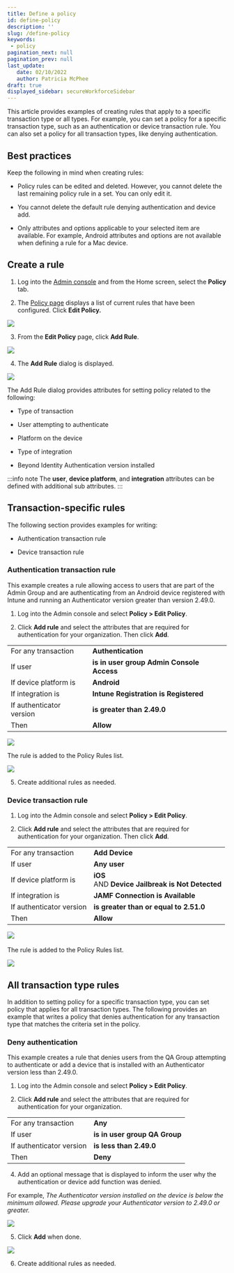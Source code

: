 ```yaml
---
title: Define a policy
id: define-policy
description: ''
slug: /define-policy 
keywords: 
 - policy
pagination_next: null
pagination_prev: null
last_update: 
   date: 02/10/2022
   author: Patricia McPhee
draft: true
displayed_sidebar: secureWorkforceSidebar
---
```



<PolicyShortDescription />

This article provides examples of creating rules that apply to a specific transaction type or all types. For example, you can set a policy for a specific transaction type, such as an authentication or device transaction rule. You can also set a policy for all transaction types, like denying authentication. 



## Best practices

Keep the following in mind when creating rules:

- Policy rules can be edited and deleted. However, you cannot delete the last remaining policy rule in a set. You can only edit it.

- You cannot delete the default rule denying authentication and device add.

- Only attributes and options applicable to your selected item are available. For example, Android attributes and options are not available when defining a rule for a Mac device.



## Create a rule

1. Log into the [Admin console](../Admin_Console.htm) and from the Home screen, select the **Policy** tab.

2. The [Policy page](#Policy_page) displays a list of current rules that have been configured. Click **Edit Policy.**  

  ![](../images/policy/policy_rule_order_5_rules.png)

3. From the **Edit Policy** page, click **Add Rule**. 

  ![](../images/policy/policy_rules_add_rule_allow.PNG)

4. The **Add Rule** dialog is displayed. 

  ![](../images/policy/add_rule_dialog.PNG)  

  The Add Rule dialog provides attributes for setting policy related to the following:

  - Type of transaction

  - User attempting to authenticate

  - Platform on the device

  - Type of integration

  - Beyond Identity Authentication version installed

:::info note
The **user**, **device platform**, and **integration** attributes can be defined with additional sub attributes.
:::



## Transaction-specific rules

The following section provides examples for writing:

- Authentication transaction rule

- Device transaction rule


### Authentication transaction rule

This example creates a rule allowing access to users that are part of the Admin Group and are authenticating from an Android device registered with Intune and running an Authenticator version greater than version 2.49.0.

1. Log into the Admin console and select **Policy > Edit Policy**.

2. Click **Add rule** and select the attributes that are required for authentication for your organization. Then click **Add**.

  <table width="100%">
  <tbody>
    <tr>
      <td>
        For any transaction
      </td>
      <td><b>Authentication</b>
      </td>
    </tr>
    <tr>
      <td>If user
      </td>
      <td><b>is in user group</b> <b>Admin Console Access</b>
      </td>
    </tr>
    <tr>
      <td>If device platform is
      </td>
      <td><b>Android</b>
      </td>
    </tr>
    <tr>
      <td>If integration is
      </td>
      <td><b>Intune</b> <b>Registration</b> <b>is</b> <b>Registered</b>
      </td>
    </tr>
    <tr>
      <td>If authenticator version
      </td>
      <td><b>is greater than</b> <b>2.49.0</b>
      </td>
    </tr>
    <tr>
      <td>Then
      </td>
      <td><b>Allow</b>
      </td>
    </tr>
  </tbody>
  </table>

  ![](../images/policy/add_rule_allow_authentication_example.PNG)

  The rule is added to the Policy Rules list. 

  ![](../images/policy/policy_rules_authetication_example_added.PNG)

5. Create additional rules as needed.


<NotePolicyMustBePublished />

### Device transaction rule

1. Log into the Admin console and select **Policy > Edit Policy**.

2. Click **Add rule** and select the attributes that are required for authentication for your organization. Then click **Add**.

  <table width="100%">
    <tbody>
      <tr>
        <td>
          For any transaction
        </td>
        <td><b>Add Device</b>
        </td>
      </tr>
      <tr>
        <td>If user
        </td>
        <td><b>Any user</b>
        </td>
      </tr>
      <tr>
        <td>If device platform is
        </td>
        <td><b>iOS</b> <br />AND <b>Device Jailbreak is</b> <b>Not Detected</b>
        </td>
      </tr>
      <tr>
        <td>If integration is
        </td>
        <td><b>JAMF</b> <b>Connection is</b> <b>Available</b>
        </td>
      </tr>
      <tr>
        <td>If authenticator version
        </td>
        <td><b>is greater than or equal to</b> <b>2.51.0</b>
        </td>
      </tr>
      <tr>
        <td>Then
        </td>
        <td><b>Allow</b>
        </td>
      </tr>
    </tbody>
  </table>

  ![](../images/policy/add_rule_allow_device_example.PNG) 

  The rule is added to the Policy Rules list. 
  
  ![](../images/policy/policy_rules_device_example_added.PNG)


<NotePolicyMustBePublished />

## All transaction type rules

In addition to setting policy for a specific transaction type, you can set policy that applies for all transaction types. The following provides an example that writes a policy that denies authentication for any transaction type that matches the criteria set in the policy.

### Deny authentication

This example creates a rule that denies users from the QA Group attempting to authenticate or add a device that is installed with an Authenticator version less than 2.49.0.


1. Log into the Admin console and select **Policy > Edit Policy**.

2. Click **Add rule** and select the attributes that are required for authentication for your organization.

  <table width="100%">
    <tbody>
      <tr>
        <td>
          For any transaction
        </td>
        <td><b>Any</b>
        </td>
      </tr>
      <tr>
        <td>If user
        </td>
        <td><b>is in user group</b> <b>QA Group</b>
        </td>
      </tr>
      <tr>
        <td>If authenticator version
        </td>
        <td><b>is less than</b> <b>2.49.0</b>
        </td>
      </tr>
      <tr>
        <td>Then
        </td>
        <td><b>Deny</b>
        </td>
      </tr>
    </tbody>
  </table>

4. Add an optional message that is displayed to inform the user why the authentication or device add function was denied. 

  For example, *The Authenticator version installed on the device is below the minimum allowed. Please upgrade your Authenticator version to 2.49.0 or greater.*  

  ![](../images/policy/add_rule_deny_auth_device_example.PNG)

5. Click **Add** when done.  

  ![](../images/policy/policy_rules_example_deny.PNG)

6. Create additional rules as needed.

<NotePolicyMustBePublished />